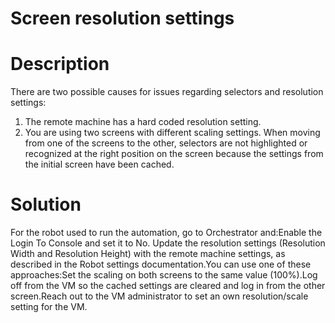 ﻿# Screen resolution settings

# Description

There are two possible causes for issues regarding selectors and resolution
                settings:

1. The remote machine has a hard coded resolution setting.
2. You are using two screens with different scaling settings. When moving from one of the screens to the other, selectors are not highlighted or recognized at the right position on the screen because the settings from the initial screen have been cached.

# Solution

For the robot used to run the
                        automation, go to Orchestrator and:Enable the Login
                                    To Console and set it to No. Update the resolution
                                settings (Resolution Width and Resolution Height) with
                                the remote machine settings, as described in the Robot settings documentation.You can use one of these
                            approaches:Set the scaling on
                                both screens to the same value (100%).Log off from the VM
                                so the cached settings are cleared and log in from the other
                                screen.Reach out to the VM
                                administrator to set an own resolution/scale setting for the
                                VM.
